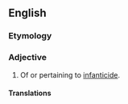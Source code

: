 ==English==

===Etymology===
{{suffix|en|infanticide|al}}

===Adjective===
{{head|en|adjective}}

# Of or pertaining to [[infanticide]].

====Translations====
{{trans-top|}}
{{trans-mid}}
{{trans-bottom}}